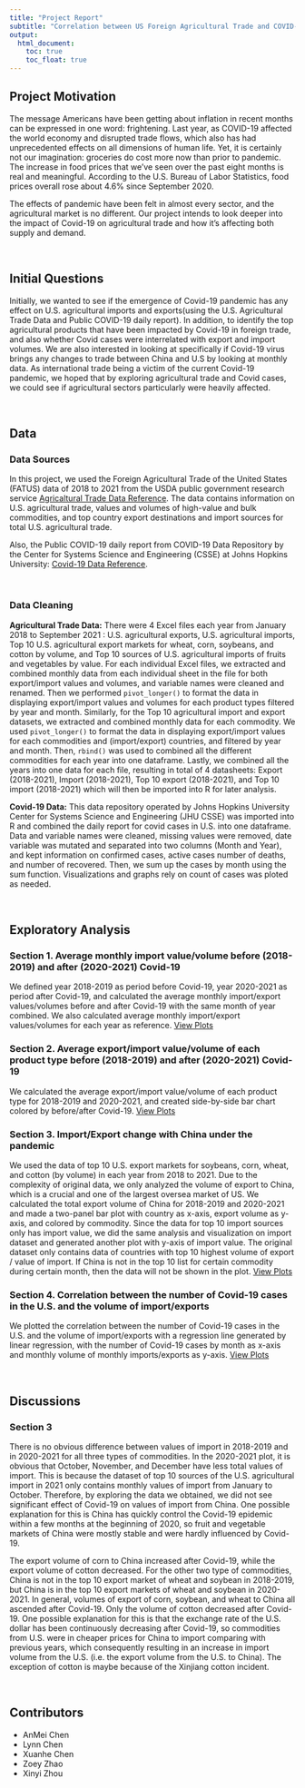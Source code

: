 ```yaml
---
title: "Project Report"
subtitle: "Correlation between US Foreign Agricultural Trade and COVID-19 Impact"
output: 
  html_document:
    toc: true
    toc_float: true
---
```

## Project Motivation
The message Americans have been getting about inflation in recent months can be expressed in one word: frightening. Last year, as COVID-19 affected the world economy and disrupted trade flows, which also has had unprecedented effects on all dimensions of human life. Yet, it is certainly not our imagination: groceries do cost more now than prior to pandemic. The increase in food prices that we’ve seen over the past eight months is real and meaningful. According to the U.S. Bureau of Labor Statistics, food prices overall rose about 4.6% since September 2020. 

The effects of pandemic have been felt in almost every sector, and the agricultural market is no different. Our project intends to look deeper into the impact of Covid-19 on agricultural trade and how it's affecting both supply and demand.

<br>

## Initial Questions
Initially, we wanted to see if the emergence of Covid-19 pandemic has any effect on U.S. agricultural imports and exports(using the U.S. Agricultural Trade Data and Public COVID-19 daily report). In addition, to identify the top agricultural products that have been impacted by Covid-19 in foreign trade, and also whether Covid cases were interrelated with export and import volumes. We are also interested in looking at specifically if Covid-19 virus brings any changes to trade between China and U.S by looking at monthly data. As international trade being a victim of the current Covid-19 pandemic, we hoped that by exploring agricultural trade and Covid cases, we could see if agricultural sectors particularly were heavily affected. 

<br>

## Data
### Data Sources
In this project, we used the Foreign Agricultural Trade of the United States (FATUS) data of 2018 to 2021 from the USDA public government research service 
[Agricaltural Trade Data Reference](https://www.ers.usda.gov/data-products/foreign-agricultural-trade-of-the-united-states-fatus/u-s-agricultural-trade-data-update/). The data contains information on U.S. agricultural trade, values and volumes of high-value and bulk commodities, and top country export destinations and import sources for total U.S. agricultural trade. 
<br>

Also, the Public COVID-19 daily report from COVID-19 Data Repository by the Center for Systems Science and Engineering (CSSE) at Johns Hopkins University:
[Covid-19 Data Reference](https://github.com/CSSEGISandData/COVID-19/tree/master/csse_covid_19_data/csse_covid_19_daily_reports_us).

<br>

### Data Cleaning

**Agricultural Trade Data:** There were 4 Excel files each year from January 2018 to September 2021 : U.S. agricultural exports, U.S. agricultural imports, Top 10 U.S. agricultural export markets for wheat, corn, soybeans, and cotton by volume, and Top 10 sources of U.S. agricultural imports of fruits and vegetables by value. For each individual Excel files, we extracted and combined monthly data from each individual sheet in the file for both export/import values and volumes, and variable names were cleaned and renamed. Then we performed `pivot_longer()` to format the data in displaying export/import values and volumes for each product types filtered by year and month. Similarly, for the Top 10 agricultural import and export datasets, we extracted and combined monthly data for each commodity. We used `pivot_longer()` to format the data in displaying export/import values for each commodities and (import/export) countries, and filtered by year and month. Then, `rbind()` was used to combined all the different commodities for each year into one dataframe. Lastly, we combined all the years into one data for each file, resulting in total of 4 datasheets: Export (2018-2021), Import (2018-2021), Top 10 export (2018-2021), and Top 10 import (2018-2021) which will then be imported into R for later analysis. 

**Covid-19 Data:** This data repository operated by Johns Hopkins University Center for Systems Science and Engineering (JHU CSSE) was imported into R and combined the daily report for covid cases in U.S. into one dataframe. Data and variable names were cleaned, missing values were removed, date variable was mutated and separated into two columns (Month and Year), and kept information on confirmed cases, active cases number of deaths, and number of recovered. Then, we sum up the cases by month using the sum function. Visualizations and graphs rely on count of cases was ploted as needed.

<br>

## Exploratory Analysis
### Section 1. Average monthly import value/volume before (2018-2019) and after (2020-2021) Covid-19
We defined year 2018-2019 as period before Covid-19, year 2020-2021 as period after Covid-19, and calculated the average monthly import/export values/volumes before and after Covid-19 with the same month of year combined. We also calculated average monthly import/export values/volumes for each year as reference. [View Plots](Spaghetti-before-after-COVID---DB.html)

### Section 2. Average export/import value/volume of each product type before (2018-2019) and after (2020-2021) Covid-19
We calculated the average export/import value/volume of each product type for 2018-2019 and 2020-2021, and created side-by-side bar chart colored by before/after Covid-19. [View Plots](Bar-before-after-COVID-DB.html)

### Section 3. Import/Export change with China under the pandemic
We used the data of top 10 U.S. export markets for soybeans, corn, wheat, and cotton (by volume) in each year from 2018 to 2021. Due to the complexity of original data, we only analyzed the volume of export to China, which is a crucial and one of the largest oversea market of US. We calculated the total export volume of China for 2018-2019 and 2020-2021 and made a two-panel bar plot with country as x-axis, export volume as y-axis, and colored by commodity. Since the data for top 10 import sources only has import value, we did the same analysis and visualization on import dataset and generated another plot with y-axis of import value. The original dataset only contains data of countries with top 10 highest volume of export / value of import. If China is not in the top 10 list for certain commodity during certain month, then the data will not be shown in the plot. [View Plots](China_import---DB.html)

### Section 4. Correlation between the number of Covid-19 cases in the U.S. and the volume of import/exports
We plotted the correlation between the number of Covid-19 cases in the U.S. and the volume of import/exports with a regression line generated by linear regression, with the number of Covid-19 cases by month as x-axis and monthly volume of monthly imports/exports as y-axis. [View Plots](Cases-vs-volume---DB.html)

<br>

## Discussions

### Section 3  
There is no obvious difference between values of import in 2018-2019 and in 2020-2021 for all three types of commodities. In the 2020-2021 plot, it is obvious that October, November, and December have less total values of import. This is because the dataset of top 10 sources of the U.S. agricultural import in 2021 only contains monthly values of import from January to October. Therefore, by exploring the data we obtained, we did not see significant effect of Covid-19 on values of import from China. One possible explanation for this is China has quickly control the Covid-19 epidemic within a few months at the beginning of 2020, so fruit and vegetable markets of China were mostly stable and were hardly influenced by Covid-19.

The export volume of corn to China increased after Covid-19, while the export volume of cotton decreased. For the other two type of commodities, China is not in the top 10 export market of wheat and soybean in 2018-2019, but China is in the top 10 export markets of wheat and soybean in 2020-2021. In general, volumes of export of corn, soybean, and wheat to China all ascended after Covid-19. Only the volume of cotton decreased after Covid-19. One possible explanation for this is that the exchange rate of the U.S. dollar has been continuously decreasing after Covid-19, so commodities from U.S. were in cheaper prices for China to import comparing with previous years, which consequently resulting in an increase in import volume from the U.S. (i.e. the export volume from the U.S. to China). The exception of cotton is maybe because of the Xinjiang cotton incident.

<br>

## Contributors
* AnMei Chen 
* Lynn Chen
* Xuanhe Chen
* Zoey Zhao
* Xinyi Zhou

